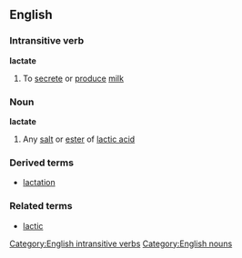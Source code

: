 ==English==
===Intransitive verb===
'''lactate'''

#To [[secrete]] or [[produce]] [[milk]]
===Noun===
'''lactate'''

#{{chemistry}} Any [[salt]] or [[ester]] of [[lactic acid]]

===Derived terms===
*[[lactation]]

===Related terms===
*[[lactic]]

[[Category:English intransitive verbs]]
[[Category:English nouns]]